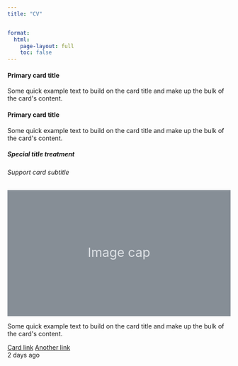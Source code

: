 ```yaml
---
title: "CV"


format: 
  html:
    page-layout: full
    toc: false
---
```





```{=html}
<div class="card text-white bg-dark mb-3 rounded d-flex">
  <div class="d-flex justify-content-between align-items-start p-3" style="width: 100%;">
    <div>
      <h4 class="card-title">Primary card title</h4>
      <p class="card-text">
        Some quick example text to build on the card title and make up the bulk of the card's content.
      </p>
    </div>
    <i class="bi bi-person-fill" style="font-size: 80px;"></i>
  </div>
</div>
```



```{=html}
<div class="card text-black bg-secondary mb-3 rounded d-flex">
  <div class="d-flex justify-content-between align-items-start p-3" style="width: 100%;">
    <div>
      <h4 class="card-title">Primary card title</h4>
      <p class="card-text">
        Some quick example text to build on the card title and make up the bulk of the card's content.
      </p>
    </div>
    <i class="bi bi-person-fill" style="font-size: 80px; color: #343a40;"></i> 
  </div>
</div>
```





```{=html}
<div class="card mb-3 rounded">
  <div class="card-body">
    <h5 class="card-title">Special title treatment</h5>
    <h6 class="card-subtitle text-muted">Support card subtitle</h6>
  </div>
  <svg xmlns="http://www.w3.org/2000/svg" class="d-block user-select-none" width="100%" height="200" aria-label="Placeholder: Image cap" focusable="false" role="img" preserveAspectRatio="xMidYMid slice" viewBox="0 0 318 180" style="font-size:1.125rem;text-anchor:middle">
    <rect width="100%" height="100%" fill="#868e96"></rect>
    <text x="50%" y="50%" fill="#dee2e6" dy=".3em">Image cap</text>
  </svg>
  <div class="card-body">
    <p class="card-text">Some quick example text to build on the card title and make up the bulk of the card's content.</p>
  </div>
  <div class="card-body">
    <a href="#" class="card-link">Card link</a>
    <a href="#" class="card-link">Another link</a>
  </div>
  <div class="card-footer text-muted">
    2 days ago
  </div>
</div>
```